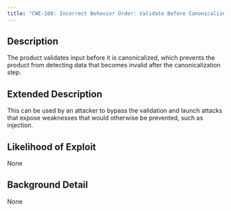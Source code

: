 ```yaml
---
title: "CWE-180: Incorrect Behavior Order: Validate Before Canonicalize"
---
```


## Description
The product validates input before it is canonicalized, which prevents the product from detecting data that becomes invalid after the canonicalization step.

## Extended Description
This can be used by an attacker to bypass the validation and launch attacks that expose weaknesses that would otherwise be prevented, such as injection.

## Likelihood of Exploit
None

## Background Detail
None
        